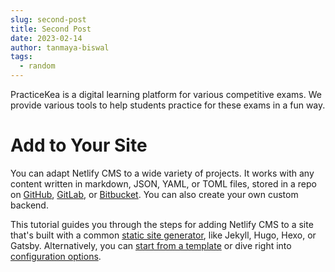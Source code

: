 ```yaml
---
slug: second-post
title: Second Post
date: 2023-02-14
author: tanmaya-biswal
tags:
  - random
---
```

PracticeKea is a digital learning platform for various competitive exams. We provide various tools to help students practice for these exams in a fun way.

# Add to Your Site

You can adapt Netlify CMS to a wide variety of projects. It works with any content written in markdown, JSON, YAML, or TOML files, stored in a repo on [GitHub](https://github.com/), [GitLab](https://about.gitlab.com/), or [Bitbucket](https://bitbucket.org). You can also create your own custom backend.

This tutorial guides you through the steps for adding Netlify CMS to a site that's built with a common [static site generator](https://www.staticgen.com/), like Jekyll, Hugo, Hexo, or Gatsby. Alternatively, you can [start from a template](https://www.netlifycms.org/docs/start-with-a-template) or dive right into [configuration options](https://www.netlifycms.org/docs/configuration-options).